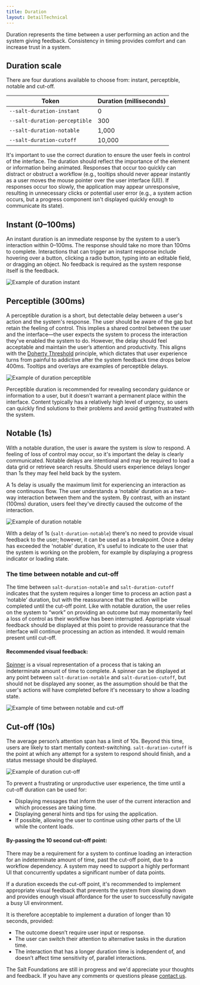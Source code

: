 ```yaml
---
title: Duration
layout: DetailTechnical
---
```


Duration represents the time between a user performing an action and the system giving feedback. Consistency in timing provides comfort and can increase trust in a system.

## Duration scale

There are four durations available to choose from: instant, perceptible, notable and cut-off.

<div className="saltSite-util-space-below-2x">

| Token                         | Duration (milliseconds) |
| ----------------------------- | ----------------------- |
| `--salt-duration-instant`     | 0                       |
| `--salt-duration-perceptible` | 300                     |
| `--salt-duration-notable`     | 1,000                   |
| `--salt-duration-cutoff`      | 10,000                  |

</div>

It's important to use the correct duration to ensure the user feels in control of the interface. The duration should reflect the importance of the element or information being animated. Responses that occur too quickly can distract or obstruct a workflow (e.g., tooltips should never appear instantly as a user moves the mouse pointer over the user interface (UI)). If responses occur too slowly, the application may appear unresponsive, resulting in unnecessary clicks or potential user error (e.g., a system action occurs, but a progress component isn't displayed quickly enough to communicate its state).

## Instant (0﻿–100ms)

An instant duration is an immediate response by the system to a user’s interaction within 0–100ms. The response should take no more than 100ms to complete. Interactions that can trigger an instant response include hovering over a button, clicking a radio button, typing into an editable field, or dragging an object. No feedback is required as the system response itself is the feedback.

<Image
  src="/img/foundations/duration-instant.svg"
  alt="Example of duration instant"
/>

## Perceptible (300ms)

A perceptible duration is a short, but detectable delay between a user's action and the system's response. The user should be aware of the gap but retain the feeling of control. This implies a shared control between the user and the interface—the user expects the system to process the interaction they've enabled the system to do. However, the delay should feel acceptable and maintain the user’s attention and productivity. This aligns with the [Doherty Threshold](https://lawsofux.com/doherty-threshold/) principle, which dictates that user experience turns from painful to addictive after the system feedback time drops below 400ms. Tooltips and overlays are examples of perceptible delays.

<Image
  src="/img/foundations/duration-perceptible.png"
  alt="Example of duration perceptible"
  className="saltSite-util-space-below-1x"
/>

Perceptible duration is recommended for revealing secondary guidance or information to a user, but it doesn't warrant a permanent place within the interface. Content typically has a relatively high level of urgency, so users can quickly find solutions to their problems and avoid getting frustrated with the system.

## Notable (1s)

With a notable duration, the user is aware the system is slow to respond. A feeling of loss of control may occur, so it's important the delay is clearly communicated. Notable delays are intentional and may be required to load a data grid or retrieve search results. Should users experience delays longer than 1s they may feel held back by the system.

A 1s delay is usually the maximum limit for experiencing an interaction as one continuous flow. The user understands a ‘notable’ duration as a two-way interaction between them and the system. By contrast, with an instant (100ms) duration, users feel they've directly caused the outcome of the interaction.

<Image
  src="/img/foundations/duration-notable.svg"
  alt="Example of duration notable"
  className="saltSite-util-space-below-2x"
/>

With a delay of 1s (`salt-duration-notable`) there's no need to provide visual feedback to the user; however, it can be used as a breakpoint. Once a delay has exceeded the 'notable' duration, it's useful to indicate to the user that the system is working on the problem, for example by displaying a progress indicator or loading state.

### The time between notable and cut-off

The time between `salt-duration-notable` and `salt-duration-cutoff` indicates that the system requires a longer time to process an action past a ‘notable’ duration, but with the reassurance that the action will be completed until the cut-off point. Like with notable duration, the user relies on the system to “work” on providing an outcome but may momentarily feel a loss of control as their workflow has been interrupted. Appropriate visual feedback should be displayed at this point to provide reassurance that the interface will continue processing an action as intended. It would remain present until cut-off.

#### Recommended visual feedback:

[Spinner](https://storybook.saltdesignsystem.com/?path=/story/documentation-core-spinner--docs) is a visual representation of a process that is taking an indeterminate amount of time to complete. A spinner can be displayed at any point between `salt-duration-notable` and `salt-duration-cutoff`, but should not be displayed any sooner, as the assumption should be that the user's actions will have completed before it's necessary to show a loading state.

<Image
  src="/img/foundations/duration-timebetween.svg"
  alt="Example of time between notable and cut-off"
/>

## Cut-off (10s)

The average person’s attention span has a limit of 10s. Beyond this time, users are likely to start mentally context-switching. `salt-duration-cutoff` is the point at which any attempt for a system to respond should finish, and a status message should be displayed.

<Image
  src="/img/foundations/duration-cutoff.svg"
  alt="Example of duration cut-off"
  className="saltSite-util-space-below-2x"
/>

To prevent a frustrating or unproductive user experience, the time until a cut-off duration can be used for:

- Displaying messages that inform the user of the current interaction and which processes are taking time.
- Displaying general hints and tips for using the application.
- If possible, allowing the user to continue using other parts of the UI while the content loads.

#### By-passing the 10 second cut-off point:

There may be a requirement for a system to continue loading an interaction for an indeterminate amount of time, past the cut-off point, due to a workflow dependency. A system may need to support a highly performant UI that concurrently updates a significant number of data points.

If a duration exceeds the cut-off point, it's recommended to implement appropriate visual feedback that prevents the system from slowing down and provides enough visual affordance for the user to successfully navigate a busy UI environment.

It is therefore acceptable to implement a duration of longer than 10 seconds, provided:

- The outcome doesn’t require user input or response.
- The user can switch their attention to alternative tasks in the duration time.
- The interaction that has a longer duration time is independent of, and doesn’t affect time sensitivity of, parallel interactions.

<Callout title="Have some feedback?">

The Salt Foundations are still in progress and we'd appreciate your thoughts and feedback. If you have any comments or questions please [contact us](../support-and-contributions/index).

</Callout>
